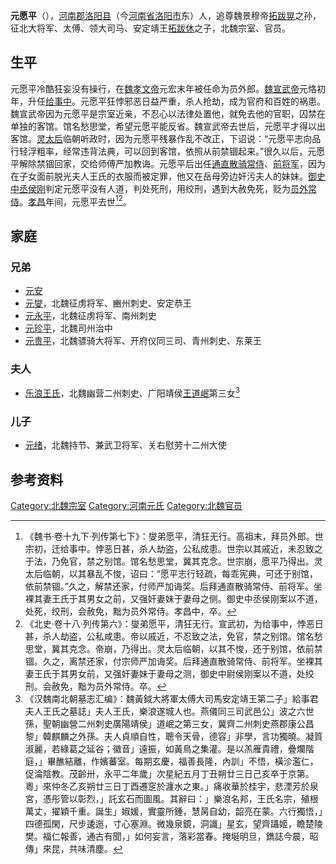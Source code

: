 '''元愿平'''（{{bd|5世紀|？|520年代|？|catIdx=y}}），[[河南郡|河南郡]][[洛阳县|洛阳县]]（今[[河南省|河南省]][[洛阳市|洛阳市]]东）人，追尊魏景穆帝[[拓跋晃|拓跋晃]]之孙，征北大将军、太傅、领大司马、安定靖王[[拓跋休|拓跋休]]之子，北魏宗室、官员。

==生平==
元愿平冷酷狂妄没有操行，在[[魏孝文帝|魏孝文帝]]元宏末年被任命为员外郎。[[魏宣武帝|魏宣武帝]]元恪初年，升任[[给事中|给事中]]。元愿平狂悖邪恶日益严重，杀人抢劫，成为官府和百姓的祸患。魏宣武帝因为元愿平是宗室近亲，不忍心以法律处置他，就免去他的官职，囚禁在单独的客馆。馆名愁思堂，希望元愿平能反省。魏宣武帝去世后，元愿平才得以出客馆。[[灵太后|灵太后]]临朝听政时，因为元愿平残暴作乱不改正，下诏说：“元愿平志向品行轻浮粗率，经常违背法典，可以回到客馆，依照从前禁锢起来。”很久以后，元愿平解除禁锢回家，交给师傅严加教诲。元愿平后出任[[通直散骑常侍|通直散骑常侍]]、[[前将军|前将军]]，因为在子女面前脱光夫人王氏的衣服而被定罪，他又在岳母旁边奸污夫人的妹妹。[[御史中丞|御史中丞]][[侯刚_(北朝)|侯刚]]判定元愿平没有人道，判处死刑，用绞刑，遇到大赦免死，贬为[[员外常侍|员外常侍]]。[[孝昌|孝昌]]年间，元愿平去世<ref>《魏书·卷十九下·列传第七下》：燮弟愿平，清狂无行。高祖末，拜员外郎。世宗初，迁给事中。悖恶日甚，杀人劫盗，公私成患。世宗以其戚近，未忍致之于法，乃免官，禁之别馆。馆名愁思堂，冀其克念。世宗崩，愿平乃得出。灵太后临朝，以其暴乱不悛，诏曰：“愿平志行轻疏，每乖宪典，可还于别馆，依前禁锢。”久之，解禁还家，付师严加诲奖。后拜通直散骑常侍、前将军。坐裸其妻王氏于其男女之前，又强奸妻妹于妻母之侧。御史中丞侯刚案以不道，处死，绞刑，会赦免，黜为员外常侍。孝昌中，卒。</ref><ref>《北史·卷十八·列传第六》：燮弟愿平，清狂无行。宣武初，为给事中，悖恶日甚，杀人劫盗，公私咸患。帝以戚近，不忍致之法，免官，禁之别馆。馆名愁思堂，冀其克念。帝崩，乃得出。灵太后临朝，以其不悛，还于别馆，依前禁锢。久之，离禁还家，付宗师严加诲奖。后拜通直散骑常侍、前将军。坐裸其妻王氏于其男女前，又强奸妻妹于妻母之测，御史中尉侯刚案以不道，处绞刑。会赦免，黜为员外常侍。卒。</ref>。

==家庭==
===兄弟===
*[[元安|元安]]
*[[元燮|元燮]]，北魏征虏将军、豳州刺史、安定恭王
*[[元永平|元永平]]，北魏征虏将军、南州刺史
*[[元珍平|元珍平]]，北魏司州治中
*[[元贵平|元贵平]]，北魏骠骑大将军、开府仪同三司、青州刺史、东莱王

===夫人===
*[[乐浪王氏|乐浪王氏]]，北魏幽营二州刺史、广阳靖侯[[王道岷|王道岷]]第三女<ref>《汉魏南北朝墓志汇编》：魏黃鉞大將軍太傅大司馬安定靖王第二子」給事君夫人王氏之墓誌」夫人王氏，樂浪遂城人也。燕儀同三司武邑公」波之六世孫，聖朝幽營二州刺史廣陽靖侯」道岷之第三女，冀齊二州刺史燕郡康公昌黎」韓麒麟之外孫。夫人貞順自性，聰令天骨，德容」非學，言功獨曉。凝質淑麗，若綠葛之延谷；徽音」遠振，如黃鳥之集灌。是以羔雁貴禮，疊爛階庭，」畢醮結離，作嬪蕃室。每期玄慶，福善長隆，內訓」不悟，橫沴濫仁，促淪陰教。茂齡卅，永平二年歲」次星紀五月丁丑朔廿三日己亥卒于京第。粵」來仲冬乙亥朔廿三日丁酉遷窆於瀍水之東。」痛收華於桂宇，悲湮芳於泉宮，憑彤管以彰烈，」託玄石而圖風。其辭曰：」樂浪名邦，王氏名宗，殖根萬丈，擢穎千重。誕生」婌媛，實靈所鍾，慧昺自幼，韶亮在蒙。六行獨悟，」四德孤閑，尺步逶迤，寸心塞淵。微幾泉鏡，洞識」星玄，望齊躡姬，瞻楚陵樊。福仁報善，通古有聞，」如何妄言，落彩當春。掩埏明旦，鐫誌今晨，昭傳」來昆，共味清塵。</ref>

===儿子===
*[[元绪_(关右慰劳十二州大使)|元绪]]，北魏持节、兼武卫将军、关右慰劳十二州大使

==参考资料==
{{reflist}}

[[Category:北魏宗室|Category:北魏宗室]]
[[Category:河南元氏|Category:河南元氏]]
[[Category:北魏官员|Category:北魏官员]]